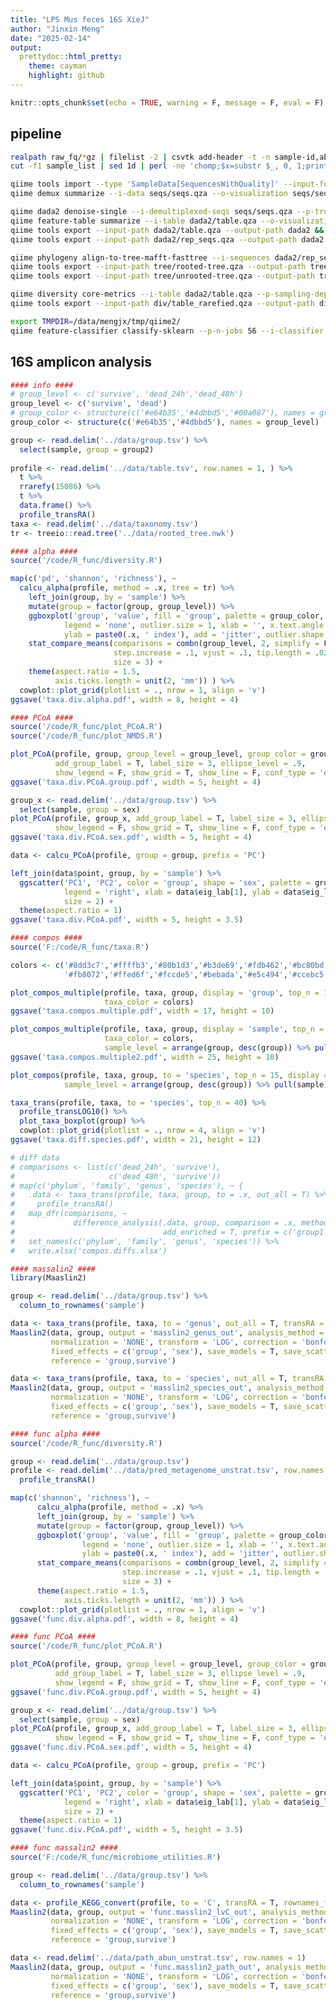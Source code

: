 ```yaml
---
title: "LPS Mus feces 16S XieJ"
author: "Jinxin Meng"
date: "2025-02-14"
output:
  prettydoc::html_pretty:
    theme: cayman
    highlight: github
---
```


```r
knitr::opts_chunk$set(echo = TRUE, warning = F, message = F, eval = F)
```

## pipeline
```bash
realpath raw_fq/*gz | filelist -2 | csvtk add-header -t -n sample-id,absolute-filepath > sample_list
cut -f1 sample_list | sed 1d | perl -ne 'chomp;$x=substr $_, 0, 1;print "$_\t$x\n"' | csvtk add-header -t -n sample-id,group > sample_group

qiime tools import --type 'SampleData[SequencesWithQuality]' --input-format SingleEndFastqManifestPhred33V2 --input-path sample_list --output-path seqs/seqs.qza
qiime demux summarize --i-data seqs/seqs.qza --o-visualization seqs/seqs.qzv

qiime dada2 denoise-single --i-demultiplexed-seqs seqs/seqs.qza --p-trunc-len 0 --p-trim-left 0 --o-representative-sequences dada2/rep_seqs.qza --o-table dada2/table.qza --o-denoising-stats dada2/stats.qza --p-n-threads 110
qiime feature-table summarize --i-table dada2/table.qza --o-visualization dada2/table.qzv --m-sample-metadata-file sample_group
qiime tools export --input-path dada2/table.qza --output-path dada2 && biom convert -i dada2/feature-table.biom -o dada2/table.tsv --to-tsv
qiime tools export --input-path dada2/rep_seqs.qza --output-path dada2

qiime phylogeny align-to-tree-mafft-fasttree --i-sequences dada2/rep_seqs.qza --o-alignment tree/aligned.qza --o-masked-alignment tree/masked-aligned.qza --o-tree tree/unrooted-tree.qza --o-rooted-tree tree/rooted-tree.qza --p-n-threads 100
qiime tools export --input-path tree/rooted-tree.qza --output-path tree/ && mv tree/tree.nwk tree/rooted_tree.nwk
qiime tools export --input-path tree/unrooted-tree.qza --output-path tree/ && mv tree/tree.nwk tree/unrooted_tree.nwk

qiime diversity core-metrics --i-table dada2/table.qza --p-sampling-depth 17100 --m-metadata-file sample_group --p-n-jobs 30 --o-rarefied-table div/table_rarefied.qza --output-dir div/core
qiime tools export --input-path div/table_rarefied.qza --output-path div/ && biom convert -i div/feature-table.biom -o div/table_rarefied.tsv --to-tsv

export TMPDIR=/data/mengjx/tmp/qiime2/
qiime feature-classifier classify-sklearn --p-n-jobs 56 --i-classifier /data/database/silva/27F_1492R/q2-138-99-27F-1492R-classifier.qza --i-reads dada2/rep_seqs.qza --o-classification taxa/taxa.qza
```

## 16S amplicon analysis

```r
#### info ####
# group_level <- c('survive', 'dead_24h','dead_48h')
group_level <- c('survive', 'dead')
# group_color <- structure(c('#e64b35','#4dbbd5','#00a087'), names = group_level)
group_color <- structure(c('#e64b35','#4dbbd5'), names = group_level)

group <- read.delim('../data/group.tsv') %>% 
  select(sample, group = group2)
  
profile <- read.delim('../data/table.tsv', row.names = 1, ) %>% 
  t %>% 
  rrarefy(15086) %>% 
  t %>% 
  data.frame() %>% 
  profile_transRA()
taxa <- read.delim('../data/taxonomy.tsv')
tr <- treeio::read.tree('../data/rooted_tree.nwk')

#### alpha ####
source('/code/R_func/diversity.R')

map(c('pd', 'shannon', 'richness'), ~
  calcu_alpha(profile, method = .x, tree = tr) %>% 
    left_join(group, by = 'sample') %>% 
    mutate(group = factor(group, group_level)) %>% 
    ggboxplot('group', 'value', fill = 'group', palette = group_color, 
            legend = 'none', outlier.size = 1, xlab = '', x.text.angle = 45, 
            ylab = paste0(.x, ' index'), add = 'jitter', outlier.shape = F) +
    stat_compare_means(comparisons = combn(group_level, 2, simplify = F), 
                       step.increase = .1, vjust = .1, tip.length = .02,
                       size = 3) +
    theme(aspect.ratio = 1.5,
          axis.ticks.length = unit(2, 'mm')) ) %>% 
  cowplot::plot_grid(plotlist = ., nrow = 1, align = 'v')
ggsave('taxa.div.alpha.pdf', width = 8, height = 4)

#### PCoA ####
source('/code/R_func/plot_PCoA.R')
source('/code/R_func/plot_NMDS.R')

plot_PCoA(profile, group, group_level = group_level, group_color = group_color, 
          add_group_label = T, label_size = 3, ellipse_level = .9, 
          show_legend = F, show_grid = T, show_line = F, conf_type = 'encircle')
ggsave('taxa.div.PCoA.group.pdf', width = 5, height = 4)

group_x <- read.delim('../data/group.tsv') %>% 
  select(sample, group = sex)
plot_PCoA(profile, group_x, add_group_label = T, label_size = 3, ellipse_level = .9, 
          show_legend = F, show_grid = T, show_line = F, conf_type = 'encircle')
ggsave('taxa.div.PCoA.sex.pdf', width = 5, height = 4)

data <- calcu_PCoA(profile, group = group, prefix = 'PC')

left_join(data$point, group, by = 'sample') %>% 
  ggscatter('PC1', 'PC2', color = 'group', shape = 'sex', palette = group_color,
            legend = 'right', xlab = data$eig_lab[1], ylab = data$eig_lab[2],
            size = 2) +
  theme(aspect.ratio = 1)
ggsave('taxa.div.PCoA.pdf', width = 5, height = 3.5)

#### compos ####
source('F:/code/R_func/taxa.R')

colors <- c('#8dd3c7','#ffffb3','#80b1d3','#b3de69','#fdb462','#bc80bd',
            '#fb8072','#ffed6f','#fccde5','#bebada','#e5c494','#ccebc5')

plot_compos_multiple(profile, taxa, group, display = 'group', top_n = 12, 
                     taxa_color = colors)
ggsave('taxa.compos.multiple.pdf', width = 17, height = 10)

plot_compos_multiple(profile, taxa, group, display = 'sample', top_n = 12, 
                     taxa_color = colors, 
                     sample_level = arrange(group, desc(group)) %>% pull(sample))
ggsave('taxa.compos.multiple2.pdf', width = 25, height = 10)

plot_compos(profile, taxa, group, to = 'species', top_n = 15, display = 'sample', 
            sample_level = arrange(group, desc(group)) %>% pull(sample))

taxa_trans(profile, taxa, to = 'species', top_n = 40) %>% 
  profile_transLOG10() %>% 
  plot_taxa_boxplot(group) %>% 
  cowplot::plot_grid(plotlist = ., nrow = 4, align = 'v')
ggsave('taxa.diff.species.pdf', width = 21, height = 12)

# diff data
# comparisons <- list(c('dead_24h', 'survive'),
#                     c('dead_48h', 'survive'))
# map(c('phylum', 'family', 'genus', 'species'), ~ {
#   .data <- taxa_trans(profile, taxa, group, to = .x, out_all = T) %>%
#     profile_transRA()
#   map_dfr(comparisons, ~ 
#             difference_analysis(.data, group, comparison = .x, method = 'wilcox', 
#                                 add_enriched = T, prefix = c('group1', 'group2'))) } ) %>% 
#   set_names(c('phylum', 'family', 'genus', 'species')) %>% 
#   write.xlsx('compos.diffs.xlsx')

#### massalin2 ####
library(Maaslin2)

group <- read.delim('../data/group.tsv') %>% 
  column_to_rownames('sample')

data <- taxa_trans(profile, taxa, to = 'genus', out_all = T, transRA = T)
Maaslin2(data, group, output = 'masslin2_genus_out', analysis_method = "LM",
         normalization = 'NONE', transform = 'LOG', correction = 'bonferroni', 
         fixed_effects = c('group', 'sex'), save_models = T, save_scatter = T,
         reference = 'group,survive')

data <- taxa_trans(profile, taxa, to = 'species', out_all = T, transRA = T)
Maaslin2(data, group, output = 'masslin2_species_out', analysis_method = "LM",
         normalization = 'NONE', transform = 'LOG', correction = 'bonferroni', 
         fixed_effects = c('group', 'sex'), save_models = T, save_scatter = T,
         reference = 'group,survive')

#### func alpha ####
source('/code/R_func/diversity.R')

group <- read.delim('../data/group.tsv')
profile <- read.delim('../data/pred_metagenome_unstrat.tsv', row.names = 1, ) %>% 
  profile_transRA()

map(c('shannon', 'richness'), ~
      calcu_alpha(profile, method = .x) %>% 
      left_join(group, by = 'sample') %>% 
      mutate(group = factor(group, group_level)) %>% 
      ggboxplot('group', 'value', fill = 'group', palette = group_color, 
                legend = 'none', outlier.size = 1, xlab = '', x.text.angle = 45, 
                ylab = paste0(.x, ' index'), add = 'jitter', outlier.shape = F) +
      stat_compare_means(comparisons = combn(group_level, 2, simplify = F), 
                         step.increase = .1, vjust = .1, tip.length = .02,
                         size = 3) +
      theme(aspect.ratio = 1.5,
            axis.ticks.length = unit(2, 'mm')) ) %>% 
  cowplot::plot_grid(plotlist = ., nrow = 1, align = 'v')
ggsave('func.div.alpha.pdf', width = 8, height = 4)

#### func PCoA ####
source('/code/R_func/plot_PCoA.R')

plot_PCoA(profile, group, group_level = group_level, group_color = group_color, 
          add_group_label = T, label_size = 3, ellipse_level = .9, 
          show_legend = F, show_grid = T, show_line = F, conf_type = 'encircle')
ggsave('func.div.PCoA.group.pdf', width = 5, height = 4)

group_x <- read.delim('../data/group.tsv') %>% 
  select(sample, group = sex)
plot_PCoA(profile, group_x, add_group_label = T, label_size = 3, ellipse_level = .9, 
          show_legend = F, show_grid = T, show_line = F, conf_type = 'encircle')
ggsave('func.div.PCoA.sex.pdf', width = 5, height = 4)

data <- calcu_PCoA(profile, group = group, prefix = 'PC')

left_join(data$point, group, by = 'sample') %>% 
  ggscatter('PC1', 'PC2', color = 'group', shape = 'sex', palette = group_color,
            legend = 'right', xlab = data$eig_lab[1], ylab = data$eig_lab[2],
            size = 2) +
  theme(aspect.ratio = 1)
ggsave('func.div.PCoA.pdf', width = 5, height = 3.5)

#### func massalin2 ####
source('F:/code/R_func/microbiome_utilities.R')

group <- read.delim('../data/group.tsv') %>% 
  column_to_rownames('sample')

data <- profile_KEGG_convert(profile, to = 'C', transRA = T, rownames_fmt = 'both')
Maaslin2(data, group, output = 'func.masslin2_lvC_out', analysis_method = "LM",
         normalization = 'NONE', transform = 'LOG', correction = 'bonferroni', 
         fixed_effects = c('group', 'sex'), save_models = T, save_scatter = T,
         reference = 'group,survive')

data <- read.delim('../data/path_abun_unstrat.tsv', row.names = 1)
Maaslin2(data, group, output = 'func.masslin2_path_out', analysis_method = "LM",
         normalization = 'NONE', transform = 'LOG', correction = 'bonferroni', 
         fixed_effects = c('group', 'sex'), save_models = T, save_scatter = T,
         reference = 'group,survive')
```
